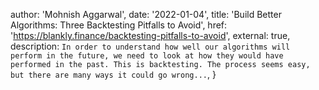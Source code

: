 
  author: 'Mohnish Aggarwal',
  date: '2022-01-04',
  title: 'Build Better Algorithms: Three Backtesting Pitfalls to Avoid',
  href: 'https://blankly.finance/backtesting-pitfalls-to-avoid',
  external: true,
  description:
    `In order to understand how well our algorithms will perform in the future, we need to look at how they would have performed in the past. This is backtesting. The process seems easy, but there are many ways it could go wrong...`,
}
